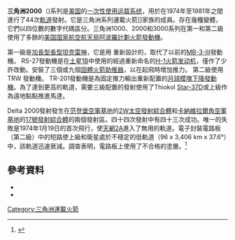 {{Rough translation|time=2020-08-10T00:51:40+00:00}}
{{Infobox Rocket
|name           = Delta 2000 系列
|image          = Delta 2914 launching IUE spacecraft.jpg
|caption        = 在Delta 2914 J-8上啟動的{{tsl|en|IUE||IUE}}

|function       = [[消耗性發射系統|消耗性發射系統]]
|country-origin = {{USA}}
|height         = 35 m (114 ft)
|diameter       = 2.44 m (8 ft)
|mass           = 130,392 kg (287,465 lb)
|capacities ={{Infobox rocket/payload
   |location       = GTO ([[地球同步轉移軌道|地球同步轉移軌道]])
   |kilos          = 724 kg
   }}
|sites          = [[卡納維爾角空軍基地|卡納維爾角空軍基地]], [[SLC-17|SLC-17]]<br/>[[范登堡空軍基地|范登堡空軍基地]], [[SLC-2W|SLC-2W]]
|launches       = 44
|success        = 43
|fail           = 1
|status         = 退役
|first          = 1974年1月19日
|last           = 1981年10月6日
{{Infobox Rocket/Stage
  |type         = stage
  |stageno      = Booster
  |engines      = 9 x [[Castor_2|Castor 2]]
  |thrust       = {{convert|258.915|kN}}
  |burntime     = 37 seconds
  |fuel         = Solid
}}


{{Infobox Rocket/Stage
  |type         = stage
  |stageno      = 一级
  |engines      = 1 x {{tsl|en|RS-27||Delta-Thor RS-27}}
  |thrust       = {{convert|1030.218|kN}}
  |burntime     = 223 seconds
  |fuel         = {{tsl|en|RP-1||Kerosene/LOX}}
  }}
{{Infobox Rocket/Stage
  |type         = stage
  |stageno      = 二级
  |engines      = 1 x Delta P
  |thrust       = {{convert|41.923|kN}}
  |burntime     = 322 seconds
  |fuel         = [[四氧化二氮|N<sub>2</sub>O<sub>4</sub>]]/{{tsl|en|Aerozine-50||Aerozine-50}}
  }}
{{Infobox Rocket/Stage
  |type         = stage
  |stageno      = 三级
  |engines      = 1 x {{tsl|en|Burner (rocket stage)||Burner II}}
  |thrust       = {{convert|43.551|kN}}
  |burntime     = 42 seconds
  |fuel         = Solid
}}
}}

'''三角洲2000'''（{{lang-en|Delta 2000}})系列是[[美国|美国]]的[[一次性使用运载系统|一次性使用运载系统]]，用於在1974年至1981年之間進行了44次[[軌道|軌道]]發射。它是三角洲系列運載火箭]]家族的成員。存在幾種變體，它們以四位數的數字代碼區分。三角洲1000、2000和3000系列在第一和第二級使用了多餘的[[美国国家航空航天局|美国国家航空航天局]][[阿波羅計劃|阿波羅計劃]][[火箭發動機|火箭發動機]]。

第一級是[[加長型長型坦克雷神|加長型長型坦克雷神]]，它是用{{tsl|en|Rocketdyne||Rocketdyne}} {{tsl|en|RS-27||RS-27}}重新設計的，取代了以前的[[MB-3-III|MB-3-III]]發動機。 RS-27發動機是在[[土星1B|土星1B]]中使用的經過重新命名的[[H-1火箭发动机|H-1火箭发动机]]，僅作了少許改動。安裝了三個或九個{{tsl|en|Castor-2||Castor-2}}[[固體火箭助推器|固體火箭助推器]]，以在起飛時增加推力。 {{tsl|en|Delta-P||Delta-P}}第二級使用TRW {{tsl|en|TR-201||TR-201}}發動機。 TR-201發動機是為固定推力輸出重新配置的[[月球模塊下降發動機|月球模塊下降發動機]]。為了達到更高的軌道，需要三級配置的發射使用了Thiokol [[Star-37D|Star-37D]]或{{tsl|en|Star-37E||Star-37E}}上級作為遠地點點推進馬達。

Delta 2000發射發生在[[范登堡空軍基地|范登堡空軍基地]]的[[2W太空發射綜合體|2W太空發射綜合體]]和[[卡納維拉爾角空軍基地|卡納維拉爾角空軍基地]]的[[17號發射綜合體|17號發射綜合體]]的兩個發射區。四十四次發射中有四十三次成功。唯一的失敗是1974年1月19日的首次飛行，使[[天網2A|天網2A]]進入了無用的軌道。電子封裝電路板（第二級）中的短路使上級和衛星處於不穩定的低軌道（96 x 3,406 km x 37.6°）中，該軌道迅速衰減。調查表明，電路板上使用了不合格的塗層。<ref>{{cite web|url=http://www.spacelaunchreport.com/thorh10.html|script-title=en:Delta 2000 series - Extended Long Tank Delta|publisher=Space Launch Report|date=2010-04-09|last=Kyle|first=Ed|accessdate=2012-06-07|language=en|archive-date=2017-07-14|archive-url=https://web.archive.org/web/20170714233823/http://www.spacelaunchreport.com/thorh10.html|dead-url=no}}</ref>

== 參考資料==
{{reflist}}

* {{cite web|url=http://www.astronautix.com/lvs/delta.htm|script-title=en:Delta|last=Wade|first=Mark|publisher={{tsl|en|Encyclopedia Astronautica||Encyclopedia Astronautica}}|accessdate=2009-02-15|archiveurl=https://web.archive.org/web/20080724064027/http://www.astronautix.com/lvs/delta.htm|archivedate=2008-07-24|language=en|dead-url=no}}
* {{cite web|url=http://space.skyrocket.de/doc_lau_fam/thor.htm|script-title=en:Thor family|last=Krebs|first=Gunter|publisher=Gunter's Space Page|accessdate=2009-02-15|language=en|archive-date=2017-11-23|archive-url=https://web.archive.org/web/20171123111355/http://space.skyrocket.de/doc_lau_fam/thor.htm|dead-url=no}}

{{US launch systems}}

[[Category:三角洲運載火箭|Category:三角洲運載火箭]]